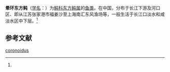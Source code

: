 {{Speciesbox
| name = 晕环东方鲀
| status = 
| status_system = 
| image = 
| genus = Takifugu
| species = coronoidus
| authority = (Ni et Li, 1990)<ref name='id8854'>{{cite web| url =http://www.bioinfo.cn/db05/BjdwSpecies.php?action=view&id=8854| title =晕环东方鲀| work =《中国动物物种编目数据库》| publisher =中国科学院微生物研究所| author =中国科学院动物研究所| accessdate =2009-04-16| deadurl =yes| archiveurl =https://web.archive.org/web/20160305081538/http://www.bioinfo.cn/db05/BjdwSpecies.php?action=view&id=8854| archivedate =2016-03-05}}</ref>
}}

'''晕环东方鲀'''（[[学名|学名]]：{{lang|la|''Takifugu coronoidus''}}）为[[鲀科|鲀科]][[东方鲀属|东方鲀属]]的[[鱼类|鱼类]]。在中国，分布于长江下游及河口区、即从江苏张家港市福姜沙至上海南汇东风渔场等，一般生活于长江口淡水和咸淡水区中下层。<ref name='id8854'/>

== 参考文献 ==
{{reflist}}

{{Wikispecies|Takifugu coronoidus}}
{{Taxonbar|from=Q929441}}

[[Category:东方鲀属|coronoidus]]


{{鲀形目小作品}}